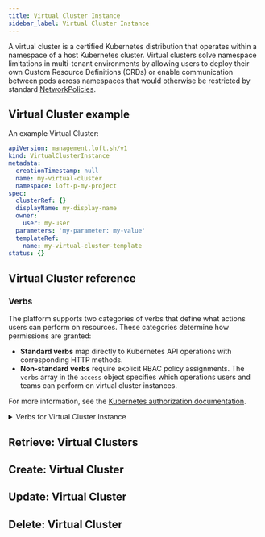 ```yaml
---
title: Virtual Cluster Instance
sidebar_label: Virtual Cluster Instance
---
```


<!--vale off-->

A virtual cluster is a certified Kubernetes distribution that operates within a namespace of a host Kubernetes cluster. Virtual clusters solve namespace limitations in multi-tenant environments by allowing users to deploy their own Custom Resource Definitions (CRDs) or enable communication between pods across namespaces that would otherwise be restricted by standard [NetworkPolicies](https://kubernetes.io/docs/concepts/services-networking/network-policies/#networkpolicy-resource).

## Virtual Cluster example

An example Virtual Cluster:
```yaml
apiVersion: management.loft.sh/v1
kind: VirtualClusterInstance
metadata:
  creationTimestamp: null
  name: my-virtual-cluster
  namespace: loft-p-my-project
spec:
  clusterRef: {}
  displayName: my-display-name
  owner:
    user: my-user
  parameters: 'my-parameter: my-value'
  templateRef:
    name: my-virtual-cluster-template
status: {}

```

## Virtual Cluster reference

<Reference />

### Verbs

The platform supports two categories of verbs that define what actions users can perform on resources. These categories determine how permissions are granted:
 - **Standard verbs** map directly to Kubernetes API operations with corresponding HTTP methods.
 - **Non-standard verbs** require explicit RBAC policy assignments.
 The `verbs` array in the `access` object specifies which operations users and teams can perform on virtual cluster instances.

 For more information, see the [Kubernetes authorization documentation](https://kubernetes.io/docs/reference/access-authn-authz/authorization/).

 <details>
 <summary>Verbs for Virtual Cluster Instance</summary>

 The following table lists the verbs for the `VirtualClusterInstance` resource, including their HTTP methods, descriptions, and category.

 | Verb             | HTTP Method           | Description                                                                                   | Type         |
 |------------------|----------------------|------------------------------------------------------------------------------------------------|--------------|
 | `get`            | GET                  | Retrieves virtual cluster instance from the UI and API.                                        | Standard     |
 | `list`           | GET                  | Lists collections of virtual cluster instances.                                                | Standard     |
 | `watch`          | GET with `?watch=1`  | Watches for changes to virtual cluster instances.                                              | Standard     |
 | `create`         | POST                 | Creates new virtual cluster instances.                                                         | Standard     |
 | `update`         | PATCH                | Updates existing virtual cluster instances from the UI.                                        | Standard     |
 | `patch`          | PATCH                | Partially modifies a virtual cluster instance through the API, without replacing the full specification. | Standard     |
 | `delete`         | DELETE               | Permanently removes a virtual cluster instance through the UI or API.                          | Standard     |
 | `deletecollection`| DELETE with filters | Removes multiple virtual cluster instances simultaneously, that match specified filter criteria (for example, using a label selector).  | Standard     |
 | `use`            | N/A                  | Grants access to a virtual cluster instance by fetching kubeconfig and connecting to enable managing resources within it. | Non-standard |

 </details>

## Retrieve: Virtual Clusters

<Retrieve />

## Create: Virtual Cluster

<Create />

## Update: Virtual Cluster

<Update />

## Delete: Virtual Cluster

<Delete />
